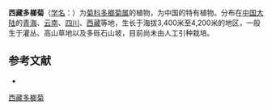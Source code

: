{{Speciesbox
| name = 西藏多榔菊
| status = 
| status_system = 
| image = 
| genus = Doronicum
| species = thibetanum
| authority = Cavill.
}}

'''西藏多榔菊'''（[[学名|学名]]：{{lang|la|''Doronicum thibetanum''}}）为[[菊科|菊科]][[多榔菊属|多榔菊属]]的植物，为中国的特有植物。分布在[[中国大陆|中国大陆]]的[[青海|青海]]、[[云南|云南]]、[[四川|四川]]、[[西藏|西藏]]等地，生长于海拔3,400米至4,200米的地区，一般生于灌丛、高山草地以及多砾石山坡，目前尚未由人工引种栽培。

== 参考文献 ==
<div class="references-small">
* {{cite web| url =http://www.bioinfo.cn/db05/KmzwSpecies.php?action=view&id=4719| title =西藏多榔菊| work =《中国高等植物数据库全库》| publisher =中国科学院微生物研究所| author =昆明植物研究所| accessdate =2009-02-25| deadurl =yes| archiveurl =https://web.archive.org/web/20160305002452/http://www.bioinfo.cn/db05/KmzwSpecies.php?action=view&id=4719| archivedate =2016-03-05| df =}}
</div>
{{Taxonbar|from=Q15231411}}

[[Category:多榔菊属|西藏多榔菊]]


{{植物小作品}}